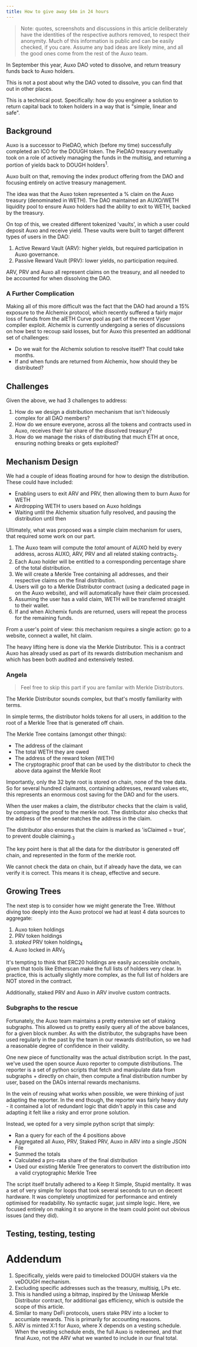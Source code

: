 ```yaml
---
title: How to give away $4m in 24 hours
---
```


> Note: quotes, screenshots and discussions in this article deliberately have the identities of the respective authors removed, to respect their anonymity. Much of this information is public and can be easily checked, if you care. Assume any bad ideas are likely mine, and all the good ones come from the rest of the Auxo team.

In September this year, Auxo DAO voted to dissolve, and return treasury funds back to Auxo holders.

This is not a post about why the DAO voted to dissolve, you can find that out in other places.

This is a technical post. Specifically: how do you engineer a solution to return capital back to token holders in a way that is "simple, linear and safe".

## Background

Auxo is a successor to PieDAO, which (before my time) successfully completed an ICO for the DOUGH token. The PieDAO treasury eventually took on a role of actively managing the funds in the multisig, and returning a portion of yields back to DOUGH holders<sup>1</sup>. 

Auxo built on that, removing the index product offering from the DAO and focusing entirely on active treasury management. 

The idea was that the Auxo token represented a % claim on the Auxo treasury (denominated in WETH). The DAO maintained an AUXO/WETH liquidity pool to ensure Auxo holders had the ability to exit to WETH, backed by the treasury. 

On top of this, we created different tokenized 'vaults', in which a user could deposit Auxo and receive yield. These vaults were built to target different types of users in the DAO:

1. Active Reward Vault (ARV): higher yields, but required participation in Auxo governance.
2. Passive Reward Vault (PRV): lower yields, no participation required.

ARV, PRV and Auxo all represent claims on the treasury, and all needed to be accounted for when dissolving the DAO.

### A Further Complication

Making all of this more difficult was the fact that the DAO had around a 15% exposure to the Alchemix protocol, which recently suffered a fairly major loss of funds from the alETH Curve pool as part of the recent Vyper compiler exploit. Alchemix is currently undergoing a series of discussions on how best to recoup said losses, but for Auxo this presented an additional set of challenges:

- Do we wait for the Alchemix solution to resolve itself? That could take months.
- If and when funds are returned from Alchemix, how should they be distributed?

## Challenges

Given the above, we had 3 challenges to address:

1. How do we design a distribution mechanism that isn't hideously complex for all DAO members?
2. How do we ensure everyone, across all the tokens and contracts used in Auxo, receives their fair share of the dissolved treasury?
3. How do we manage the risks of distributing that much ETH at once, ensuring nothing breaks or gets exploited?

## Mechanism Design

We had a couple of ideas floating around for how to design the distribution. These could have included:

- Enabling users to exit ARV and PRV, then allowing them to burn Auxo for WETH
- Airdropping WETH to users based on Auxo holdings 
- Waiting until the Alchemix situation fully resolved, and pausing the distribution until then

Ultimately, what was proposed was a simple claim mechanism for users, that required some work on our part.

1. The Auxo team will compute the *total* amount of AUXO held by every address, across AUXO, ARV, PRV and all related staking contracts<sub>2</sub>.
2. Each Auxo holder will be entitled to a corresponding percentage share of the total distribution.
3. We will create a Merkle Tree containing all addresses, and their respective claims on the final distribution.
4. Users will go to a Merkle Distributor contract (using a dedicated page in on the Auxo website), and will automatically have their claim processed.
5. Assuming the user has a valid claim, WETH will be transferred straight to their wallet. 
6. If and when Alchemix funds are returned, users will repeat the process for the remaining funds.

From a user's point of view: this mechanism requires a single action: go to a website, connect a wallet, hit claim.

The heavy lifting here is done via the Merkle Distributor. This is a contract Auxo has already used as part of its rewards distribution mechanism and which has been both audited and extensively tested.

### Angela

> Feel free to skip this part if you are familar with Merkle Distributors.

The Merkle Distributor sounds complex, but that's mostly familiarity with terms. 

In simple terms, the distributor holds tokens for all users, in addition to the root of a Merkle Tree that is generated off chain.

The Merkle Tree contains (amongst other things):

- The address of the claimant
- The total WETH they are owed
- The address of the reward token (WETH)
- The cryptographic proof that can be used by the distributor to check the above data against the Merkle Root

Importantly, only the 32 byte root is stored on chain, none of the tree data. So for several hundred claimants, containing addresses, reward values etc, this represents an enormous cost saving for the DAO and for the users. 

When the user makes a claim, the distributor checks that the claim is valid, by comparing the proof to the merkle root. The distributor also checks that the address of the sender matches the address in the claim. 

The distributor also ensures that the claim is marked as 'isClaimed = true', to prevent double claiming.<sub>3</sub>

The key point here is that all the data for the distributor is generated off chain, and represented in the form of the merkle root. 

We cannot check the data on chain, but if already have the data, we can verify it is correct. This means it is cheap, effective and secure.

## Growing Trees

The next step is to consider how we might generate the Tree. Without diving too deeply into the Auxo protocol we had at least 4 data sources to aggregate:

1. Auxo token holdings
2. PRV token holdings 
3. *staked* PRV token holdings<sub>4</sub>
4. Auxo locked in ARV<sub>5</sub>

It's tempting to think that ERC20 holdings are easily accessible onchain, given that tools like Etherscan make the full lists of holders very clear. In practice, this is actually slightly more complex, as the full list of holders are NOT stored in the contract.

Additionally, staked PRV and Auxo in ARV involve custom contracts. 

### Subgraphs to the rescue

Fortunately, the Auxo team maintains a pretty extensive set of staking subgraphs. This allowed us to pretty easily query all of the above balances, for a given block number. As with the distributor, the subgraphs have been used regularly in the past by the team in our rewards distribution, so we had a reasonable degree of confidence in their validity. 

One new piece of functionality was the actual distribution script. In the past, we've used the open source Auxo reporter to compute distributions. The reporter is a set of python scripts that fetch and manipulate data from subgraphs + directly on chain, then compute a final distribution number by user, based on the DAOs internal rewards mechanisms. 

In the vein of reusing what works when possible, we were thinking of just adapting the reporter. In the end though, the reporter was fairly heavy duty - it contained a lot of redundant logic that didn't apply in this case and adapting it felt like a risky and error prone solution.

Instead, we opted for a very simple python script that simply:

- Ran a query for each of the 4 positions above
- Aggregated all Auxo, PRV, Staked PRV, Auxo in ARV into a single JSON File
- Summed the totals
- Calculated a pro-rata share of the final distribution
- Used our existing Merkle Tree generators to convert the distribution into a valid cryptographic Merkle Tree

The script itself brutally adhered to a Keep It Simple, Stupid mentality. It was a set of very simple for loops that took several seconds to run on decent hardware. It was completely unoptimized for performance and entirely optimised for readability. No syntactic sugar, just simple logic. Here, we focused entirely on making it so anyone in the team could point out obvious issues (and they did).


## Testing, testing, testing


# Addendum

1. Specifically, yields were paid to timelocked DOUGH stakers via the veDOUGH mechanism.
2. Excluding specific addresses such as the treasury, multisig, LPs etc.
3. This is handled using a bitmap, inspired by the Uniswap Merkle Distributor contract, for additional gas efficiency, which is outside the scope of this article.
4. Similar to many DeFi protocols, users stake PRV into a locker to accumlate rewards. This is primarily for accounting reasons.
5. ARV is minted X:1 for Auxo, where X depends on a vesting schedule. When the vesting schedule ends, the full Auxo is redeemed, and that final Auxo, not the ARV what we wanted to include in our final total.
